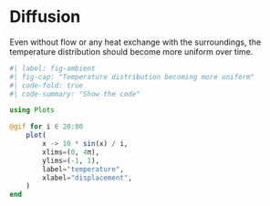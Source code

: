 # Diffusion

Even without flow or any heat exchange with the surroundings, the temperature distribution should become more uniform over time.

```julia
#| label: fig-ambient
#| fig-cap: "Temperature distribution becoming more uniform"
#| code-fold: true
#| code-summary: "Show the code"

using Plots

@gif for i ∈ 20:80
    plot(
        x -> 10 * sin(x) / i,
        xlims=(0, 4π),
        ylims=(-1, 1),
        label="temperature",
        xlabel="displacement",
    )
end

```